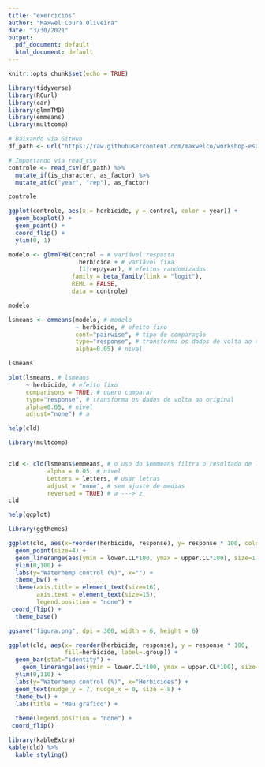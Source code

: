 ```yaml
---
title: "exercicios"
author: "Maxwel Coura Oliveira"
date: "3/30/2021"
output:
  pdf_document: default
  html_document: default
---
```


```r
knitr::opts_chunk$set(echo = TRUE)
```


```r
library(tidyverse)
library(RCurl)
library(car)
library(glmmTMB)
library(emmeans)
library(multcomp)
```

```r
# Baixando via GitHub
df_path <- url("https://raw.githubusercontent.com/maxwelco/workshop-esalq/main/data/controle.csv")

# Importando via read_csv
controle <- read_csv(df_path) %>% 
  mutate_if(is_character, as_factor) %>% 
  mutate_at(c("year", "rep"), as_factor)

controle 
```



```r
ggplot(controle, aes(x = herbicide, y = control, color = year)) + 
  geom_boxplot() +
  geom_point() +
  coord_flip() +
  ylim(0, 1)
```



```r
modelo <- glmmTMB(control ~ # variável resposta
                    herbicide + # variável fixa
                    (1|rep/year), # efeitos randomizados
                  family = beta_family(link = "logit"),
                  REML = FALSE,
                  data = controle)

modelo
```




```r
lsmeans <- emmeans(modelo, # modelo
                   ~ herbicide, # efeito fixo
                   cont="pairwise", # tipo de comparação
                   type="response", # transforma os dados de volta ao original
                   alpha=0.05) # nivel 

lsmeans
```


```r
plot(lsmeans, # lsmeans
     ~ herbicide, # efeito fixo
     comparisons = TRUE, # quero comparar
     type="response", # transforma os dados de volta ao original
     alpha=0.05, # nivel
     adjust="none") # a
```



```r
help(cld)
```



```r
library(multcomp)


cld <- cld(lsmeans$emmeans, # o uso do $emmeans filtra o resultado de lsmeans para as medias
           alpha = 0.05, # nivel
           Letters = letters, # usar letras
           adjust = "none", # sem ajuste de medias
           reversed = TRUE) # a ---> z
cld
```

```r
help(ggplot)
```

```r
library(ggthemes)
```

```r
ggplot(cld, aes(x=reorder(herbicide, response), y= response * 100, color = herbicide)) + 
  geom_point(size=4) + 
  geom_linerange(aes(ymin = lower.CL*100, ymax = upper.CL*100), size=1.5) + 
  ylim(0,100) +
  labs(y="Waterhemp control (%)", x="") +
  theme_bw() +
  theme(axis.title = element_text(size=16),
        axis.text = element_text(size=15),
        legend.position = "none") +
 coord_flip() +
  theme_base() 

ggsave("figura.png", dpi = 300, width = 6, height = 6)
```



```r
ggplot(cld, aes(x= reorder(herbicide, response), y = response * 100, 
                fill=herbicide, label=.group)) + 
  geom_bar(stat="identity") + 
    geom_linerange(aes(ymin = lower.CL*100, ymax = upper.CL*100), size=1.5) +
  ylim(0,110) +
  labs(y="Waterhemp control (%)", x="Herbicides") +
  geom_text(nudge_y = 7, nudge_x = 0, size = 8) + 
  theme_bw() +  
  labs(title = "Meu grafico") +
  
  theme(legend.position = "none") +
 coord_flip() 
```

```r
library(kableExtra)
kable(cld) %>%
  kable_styling()
```

